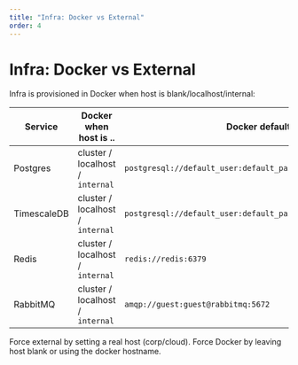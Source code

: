 ```yaml
---
title: "Infra: Docker vs External"
order: 4
---
```


# Infra: Docker vs External

Infra is provisioned in Docker when host is blank/localhost/internal:

| Service     | Docker when host is ..           | Docker default                                                |
| ----------- | -------------------------------- | ------------------------------------------------------------- |
| Postgres    | cluster / localhost / `internal` | `postgresql://default_user:default_password@postgres:5432`    |
| TimescaleDB | cluster / localhost / `internal` | `postgresql://default_user:default_password@timescaledb:5432` |
| Redis       | cluster / localhost / `internal` | `redis://redis:6379`                                          |
| RabbitMQ    | cluster / localhost / `internal` | `amqp://guest:guest@rabbitmq:5672`                            |

Force external by setting a real host (corp/cloud). Force Docker by leaving host blank or using the docker hostname.
